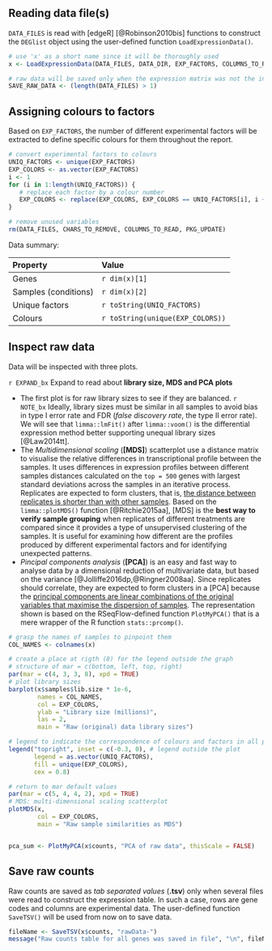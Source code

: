 

## Reading data file(s)

`DATA_FILES` is read with [edgeR] [@Robinson2010bis] functions to construct the `DEGlist` object using the user-defined function `LoadExpressionData()`.

```r
# use 'x' as a short name since it will be thoroughly used
x <- LoadExpressionData(DATA_FILES, DATA_DIR, EXP_FACTORS, COLUMNS_TO_READ)

# raw data will be saved only when the expression matrix was not the input file
SAVE_RAW_DATA <- (length(DATA_FILES) > 1)
```


## Assigning colours to factors

Based on `EXP_FACTORS`, the number of different experimental factors will be extracted to define specific colours for them throughout the report.

```r
# convert experimental factors to colours
UNIQ_FACTORS <- unique(EXP_FACTORS)
EXP_COLORS <- as.vector(EXP_FACTORS)
i <- 1
for (i in 1:length(UNIQ_FACTORS)) {
   # replace each factor by a colour number
   EXP_COLORS <- replace(EXP_COLORS, EXP_COLORS == UNIQ_FACTORS[i], i + 1)
}

# remove unused variables
rm(DATA_FILES, CHARS_TO_REMOVE, COLUMNS_TO_READ, PKG_UPDATE)
```


Data summary:

Property             | Value
:---------           | :------
Genes                | `r dim(x)[1]`
Samples (conditions) | `r dim(x)[2]`
Unique factors       | `r toString(UNIQ_FACTORS)`
Colours              | `r toString(unique(EXP_COLORS))`


## Inspect raw data {#origSizeMDS}

Data will be inspected with three plots.

[START EXPANDIBLE]: #
`r EXPAND_bx`
Expand to read about <b>library size, MDS and PCA plots</b></summary>

* The first plot is for raw library sizes to see if they are balanced. 
`r NOTE_bx` 
Ideally, library sizes must be similar in all samples to avoid bias in type I error rate and FDR (_false discovery rate_, the type II error rate). We will see that `limma::lmFit()` after `limma::voom()` is the differential expression method better supporting unequal library sizes [@Law2014tt].
</div>
* The _Multidimensional scaling_ (**[MDS]**) scatterplot use a distance matrix to visualise the relative differences in transcriptional profile between the samples. It uses differences in expression profiles between different samples distances calculated on the `top = 500` genes with largest standard deviations across the samples in an iterative process. Replicates are expected to form clusters, that is, [the distance between replicates is shorter than with other samples](https://richardlent.github.io/post/multivariate-analysis-with-r/#multidimensional-scaling). Based on the `limma::plotMDS()` function [@Ritchie2015aa], [MDS] is the **best way to verify sample grouping** when replicates of different treatments are compared since it provides a type of unsupervised clustering of the samples. It is useful for examining how different are the profiles produced by different experimental factors and for identifying unexpected patterns.
* _Pincipal components analysis_ (**[PCA]**) is an easy and fast way to analyse data by a dimensional reduction of multivariate data, but based on the variance [@Jolliffe2016dp,@Ringner2008aa]. Since replicates should correlate, they are expected to form clusters in a [PCA] because the [principal components are linear combinations of the original variables that maximise the dispersion of samples](https://richardlent.github.io/post/multivariate-analysis-with-r/#principal-components-analysis). The representation shown is based on the RSeqFlow-defined function `PlotMyPCA()` that is a mere wrapper of the R function `stats::prcomp()`.

</details>
[END EXPANDIBLE]: #


```r
# grasp the names of samples to pinpoint them
COL_NAMES <- colnames(x)

# create a place at rigth (8) for the legend outside the graph
# structure of mar = c(bottom, left, top, right)
par(mar = c(4, 3, 3, 8), xpd = TRUE) 
# plot library sizes
barplot(x$samples$lib.size * 1e-6, 
        names = COL_NAMES, 
        col = EXP_COLORS,
        ylab = "Library size (millions)", 
        las = 2, 
        main = "Raw (original) data library sizes") 

# legend to indicate the correspondence of colours and factors in all plots
legend("topright", inset = c(-0.3, 0), # legend outside the plot 
       legend = as.vector(UNIQ_FACTORS), 
       fill = unique(EXP_COLORS),
       cex = 0.8)

# return to mar default values
par(mar = c(5, 4, 4, 2), xpd = TRUE)
# MDS: multi-dimensional scaling scatterplot
plotMDS(x, 
        col = EXP_COLORS, 
        main = "Raw sample similarities as MDS")


pca_sum <- PlotMyPCA(x$counts, "PCA of raw data", thisScale = FALSE)
```




## Save raw counts 

Raw counts are saved as _tab separated values_ (**.tsv**) only when several files were read to construct the expression table. In such a case, rows are gene codes and columns are experimental data. The user-defined function `SaveTSV()` will be used from now on to save data.


```r
fileName <- SaveTSV(x$counts, "rawData-")
message("Raw counts table for all genes was saved in file", "\n", fileName)
```

